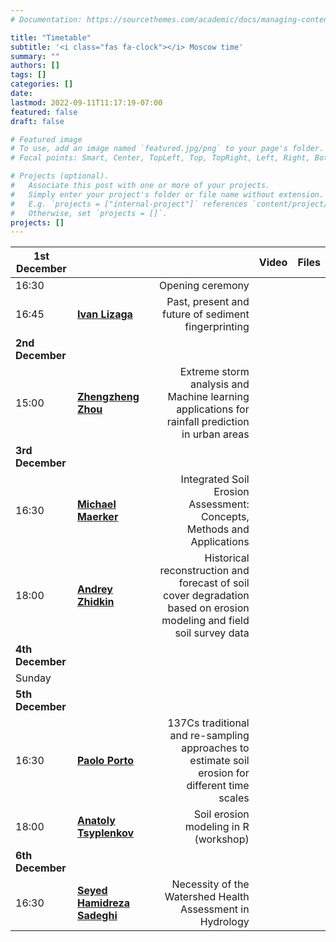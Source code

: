 ```yaml
---
# Documentation: https://sourcethemes.com/academic/docs/managing-content/

title: "Timetable"
subtitle: '<i class="fas fa-clock"></i> Moscow time'
summary: ""
authors: []
tags: []
categories: []
date: 
lastmod: 2022-09-11T11:17:19-07:00
featured: false
draft: false

# Featured image
# To use, add an image named `featured.jpg/png` to your page's folder.
# Focal points: Smart, Center, TopLeft, Top, TopRight, Left, Right, BottomLeft, Bottom, BottomRight.

# Projects (optional).
#   Associate this post with one or more of your projects.
#   Simply enter your project's folder or file name without extension.
#   E.g. `projects = ["internal-project"]` references `content/project/deep-learning/index.md`.
#   Otherwise, set `projects = []`.
projects: []
---
```



| 1st December |||Video|Files|
|----------|:-------------|------------------:|--:|--:|
| 16:30 |    |  Opening ceremony|||
| 16:45 |  **[Ivan Lizaga](/authors/lizaga/)**  |  Past, present and future of sediment fingerprinting| **<i class="fab fa-youtube"></i>** | **<i class="fas fa-file-pdf"></i>** |
| **2nd December** |
| 15:00 |  **[Zhengzheng Zhou](/authors/zhou/)**  |  Extreme storm analysis and Machine learning applications for rainfall prediction in urban areas| **<i class="fab fa-youtube"></i>** | **<i class="fas fa-file-pdf"></i>** |
| **3rd December** |
| 16:30 |  **[Michael Maerker](/authors/maercker/)**  |  Integrated Soil Erosion Assessment: Concepts, Methods and Applications| **<i class="fab fa-youtube"></i>** | **<i class="fas fa-file-pdf"></i>** |
| 18:00 |  **[Andrey Zhidkin](/authors/zhidkin/)**  |  Historical reconstruction and forecast of soil cover degradation based on erosion modeling and field soil survey data| **<i class="fab fa-youtube"></i>** | **<i class="fas fa-file-pdf"></i>** |
| **4th December** |
|Sunday|||
| **5th December** |
| 16:30 |  **[Paolo Porto](/authors/porto/)**  | 137Cs traditional and re-sampling approaches to estimate soil erosion for different time scales| **<i class="fab fa-youtube"></i>** | **<i class="fas fa-file-pdf"></i>** |
| 18:00 |  **[Anatoly Tsyplenkov](/authors/tsyplenkov/)**  | Soil erosion modeling in R (workshop)| **<i class="fab fa-youtube"></i>** | **<i class="fas fa-file-pdf"></i>** |
| **6th December** |
| 16:30 |  **[Seyed Hamidreza Sadeghi](/authors/sadeghi/)**  |  Necessity of the Watershed Health Assessment in Hydrology| **<i class="fab fa-youtube"></i>** | **<i class="fas fa-file-pdf"></i>** |
